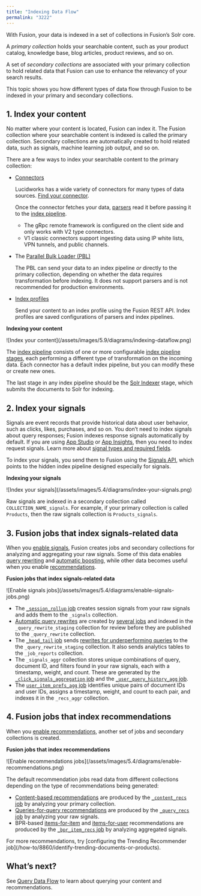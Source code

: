 ```yaml
---
title: "Indexing Data Flow"
permalink: "3222"
---
```


With Fusion, your data is indexed in a set of collections in Fusion’s Solr core.

A *primary collection* holds your searchable content, such as your product catalog, knowledge base, blog articles, product reviews, and so on.

A set of *secondary collections* are associated with your primary collection to hold related data that Fusion can use to enhance the relevancy of your search results.

This topic shows you how different types of data flow through Fusion to be indexed in your primary and secondary collections.

## 1. Index your content

No matter where your content is located, Fusion can index it. The Fusion collection where your searchable content is indexed is called the primary collection. Secondary collections are automatically created to hold related data, such as signals, machine learning job output, and so on.

There are a few ways to index your searchable content to the primary collection:

* [Connectors](/fusion-connectors/2/fusion-connectors)

  Lucidworks has a wide variety of connectors for many types of data sources. [Find your connector](/fusion-connectors/2/fusion-connectors).

  Once the connector fetches your data, [parsers](/fusion/5.9/370/parsers) read it before passing it to the [index pipeline](/fusion/5.9/162/index-pipelines).

  + The gRpc remote framework is configured on the client side and only works with V2 type connectors.
  + V1 classic connectors support ingesting data using IP white lists, VPN tunnels, and public channels.
* The [Parallel Bulk Loader (PBL)](/fusion/5.9/452/parallel-bulk-loader-pbl)

  The PBL can send your data to an index pipeline *or* directly to the primary collection, depending on whether the data requires transformation before indexing. It does not support parsers and is not recommended for production environments.
* [Index profiles](/how-to/865/import-data-with-the-rest-api#push-documents-to-fusion-using-index-profiles)

  Send your content to an index profile using the Fusion REST API. Index profiles are saved configurations of parsers and index pipelines.

**Indexing your content**

<Frame>![Index your content](/assets/images/5.9/diagrams/indexing-dataflow.png)</Frame>

The [index pipeline](/fusion/5.9/162/index-pipelines) consists of one or more configurable [index pipeline stages](/fusion/5.9/8799/index-pipeline-stages), each performing a different type of transformation on the incoming data. Each connector has a default index pipeline, but you can modify these or create new ones.

The last stage in any index pipeline should be the [Solr Indexer](/fusion/5.9/227/solr-indexer-stage) stage, which submits the documents to Solr for indexing.

## 2. Index your signals

Signals are event records that provide historical data about user behavior, such as clicks, likes, purchases, and so on. You don’t need to index signals about query responses; Fusion indexes response signals automatically by default. If you are using [App Studio](/fusion/5.9/963/fusion-app-studio) or [App Insights](/fusion/5.9/456/app-insights), then you need to index request signals. Learn more about [signal types and required fields](/fusion/5.9/466/signals-types-and-structures).

To index your signals, you send them to Fusion using the [Signals API](/fusion/5.9/549/signals-api), which points to the hidden index pipeline designed especially for signals.

**Indexing your signals**

<Frame>![Index your signals](/assets/images/5.4/diagrams/index-your-signals.png)</Frame>

Raw signals are indexed in a secondary collection called `COLLECTION_NAME_signals`. For example, if your primary collection is called `Products`, then the raw signals collection is `Products_signals`.

## 3. Fusion jobs that index signals-related data

When you [enable signals](/how-to/826/enable-or-disable-signals), Fusion creates jobs and secondary collections for analyzing and aggregating your raw signals. Some of this data enables [query rewriting](/fusion/5.9/489/query-rewriting) and [automatic boosting](/fusion/5.9/483/boost-with-signals), while other data becomes useful when you enable [recommendations](/fusion/5.9/3241/recommendations).

**Fusion jobs that index signals-related data**

<Frame>![Enable signals jobs](/assets/images/5.4/diagrams/enable-signals-jobs.png)</Frame>

* The [`_session_rollup` job](/fusion/5.9/585/built-in-sql-aggregation-jobs#collection_session_rollup) creates session signals from your raw signals and adds them to the `_signals` collection.
* [Automatic query rewrites](/fusion/5.9/489/query-rewriting) are created by [several jobs](/fusion/5.9/489/query-rewriting#spark-jobs) and indexed in the `_query_rewrite_staging` collection for review before they are published to the `_query_rewrite` collection.
* The [`_head_tail` job](/fusion/5.9/552/head-tail-analysis-jobs) sends [rewrites for underperforming queries](/fusion/5.9/489/query-rewriting#head-tail) to the the `_query_rewrite_staging` collection. It also sends analytics tables to the `_job_reports` collection.
* The `_signals_aggr` collection stores unique combinations of query, document ID, and filters found in your raw signals, each with a timestamp, weight, and count. These are generated by the [`_click_signals_aggregation` job](/fusion/5.9/590/aggregation-jobs) and the [`_user_query_history_agg` job](/fusion/5.9/585/built-in-sql-aggregation-jobs#history).
* The [`user_item_prefs_agg` job](/fusion/5.9/585/built-in-sql-aggregation-jobs#prefs) identifies unique pairs of document IDs and user IDs, assigns a timestamp, weight, and count to each pair, and indexes it in the `_recs_aggr` collection.

## 4. Fusion jobs that index recommendations

When you [enable recommendations](/fusion/5.9/480/getting-started-with-recommendations-and-boosting#enable-recommendations), another set of jobs and secondary collections is created.

**Fusion jobs that index recommendations**

<Frame>![Enable recommendations jobs](/assets/images/5.4/diagrams/enable-recommendations.png)</Frame>

The default recommendation jobs read data from different collections depending on the type of recommendations being generated:

* [Content-based recommendations](/fusion/5.9/476/items-for-item-recommendations#content-based-items-for-item-recommendations) are produced by the [`_content_recs` job](/fusion/5.9/8807/content-based-recommender-jobs-experimental) by analyzing your primary collection.
* [Queries-for-query recommendations](/fusion/5.9/479/queries-for-query-recommendations) are produced by the [`_query_recs` job](/fusion/5.9/8802/query-to-query-session-based-similarity-jobs) by analyzing your raw signals.
* BPR-based [items-for-item](/fusion/5.9/476/items-for-item-recommendations#collaborative-items-for-item-recommendations) and [items-for-user](/fusion/5.9/477/items-for-user-recommendations) recommendations are produced by the [`_bpr_item_recs` job](/fusion/5.9/8805/bpr-recommender-jobs) by analyzing aggregated signals.

<Tip>
For more recommendations, try [configuring the Trending Recommender job](/how-to/8860/identify-trending-documents-or-products).
</Tip>



## What’s next?

See [Query Data Flow](/fusion/5.9/3215/query-data-flow) to learn about querying your content and recommendations.